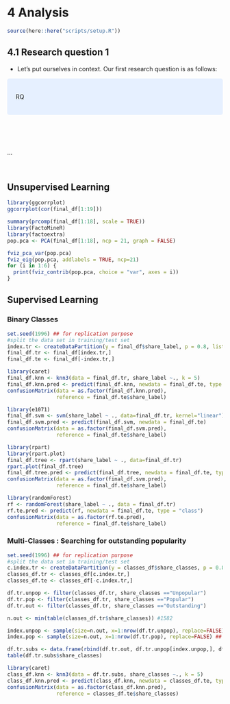 # 4 Analysis


```r
source(here::here("scripts/setup.R"))
```

## 4.1 Research question 1

- Let's put ourselves in context. Our first research question is as follows:

<style>
div.blue { background-color:#e6f0ff; border-radius: 5px; padding: 20px;}
</style>
<div class = "blue">

RQ

</div>

<br><br><br>

...

<br>


## Unsupervised Learning

```r
library(ggcorrplot)
ggcorrplot(cor(final_df[1:19]))
```

```r
summary(prcomp(final_df[1:18], scale = TRUE))
library(FactoMineR)
library(factoextra)
pop.pca <- PCA(final_df[1:18], ncp = 21, graph = FALSE)

fviz_pca_var(pop.pca)
fviz_eig(pop.pca, addlabels = TRUE, ncp=21)
for (i in 1:6) {
  print(fviz_contrib(pop.pca, choice = "var", axes = i))
}
```

## Supervised Learning

### Binary Classes
```r
set.seed(1996) ## for replication purpose
#split the data set in training/test set
index.tr <- createDataPartition(y = final_df$share_label, p = 0.8, list = FALSE)
final_df.tr <- final_df[index.tr,]
final_df.te <- final_df[-index.tr,]
```

```r
library(caret)
final_df.knn <- knn3(data = final_df.tr, share_label ~., k = 5)
final_df.knn.pred <- predict(final_df.knn, newdata = final_df.te, type = "class")
confusionMatrix(data = as.factor(final_df.knn.pred),
                reference = final_df.te$share_label)
```

```r
library(e1071)
final_df.svm <- svm(share_label ~ ., data=final_df.tr, kernel="linear")
final_df.svm.pred <- predict(final_df.svm, newdata = final_df.te)
confusionMatrix(data = as.factor(final_df.svm.pred),
                reference = final_df.te$share_label)
```

```r
library(rpart)
library(rpart.plot)
final_df.tree <- rpart(share_label ~ ., data=final_df.tr)
rpart.plot(final_df.tree)
final_df.tree.pred <- predict(final_df.tree, newdata = final_df.te, type = "class")
confusionMatrix(data = as.factor(final_df.svm.pred),
                reference = final_df.te$share_label)
```

```r
library(randomForest)
rf <- randomForest(share_label ~ ., data = final_df.tr)
rf.te.pred <- predict(rf, newdata = final_df.te, type = "class")
confusionMatrix(data = as.factor(rf.te.pred),
                reference = final_df.te$share_label)
```

### Multi-Classes : Searching for outstanding popularity
```r
set.seed(1996) ## for replication purpose
#split the data set in training/test set
c.index.tr <- createDataPartition(y = classes_df$share_classes, p = 0.8, list = FALSE)
classes_df.tr <- classes_df[c.index.tr,]
classes_df.te <- classes_df[-c.index.tr,]
```

```r
df.tr.unpop <- filter(classes_df.tr, share_classes =="Unpopular")
df.tr.pop <- filter(classes_df.tr, share_classes =="Popular")
df.tr.out <- filter(classes_df.tr, share_classes =="Outstanding")

n.out <- min(table(classes_df.tr$share_classes)) #1582

index.unpop <- sample(size=n.out, x=1:nrow(df.tr.unpop), replace=FALSE) ## sub-sample 840 instances from the "No"
index.pop <- sample(size=n.out, x=1:nrow(df.tr.pop), replace=FALSE) ## sub-sample 840 instances from the "No"

df.tr.subs <- data.frame(rbind(df.tr.out, df.tr.unpop[index.unpop,], df.tr.pop[index.pop,]))
table(df.tr.subs$share_classes)
```

```r
library(caret)
class_df.knn <- knn3(data = df.tr.subs, share_classes ~., k = 5)
class_df.knn.pred <- predict(class_df.knn, newdata = classes_df.te, type = "class")
confusionMatrix(data = as.factor(class_df.knn.pred),
                reference = classes_df.te$share_classes)
```
